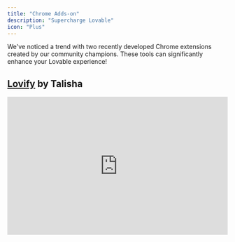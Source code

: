```yaml
---
title: "Chrome Adds-on"
description: "Supercharge Lovable"
icon: "Plus"
---
```


We've noticed a trend with two recently developed Chrome extensions created by our community champions. These tools can significantly enhance your Lovable experience!

## [Lovify](https://lovify.lovable.app/) by Talisha

<iframe width="100%" height="315" src="https://www.youtube.com/embed/DuFgRyqmvDI?si=ut856gOhL5Ylcl4_" title="YouTube video player" frameborder="0" allow="accelerometer; autoplay; clipboard-write; encrypted-media; gyroscope; picture-in-picture; web-share" referrerpolicy="strict-origin-when-cross-origin" allowfullscreen />

[Talisha's Lovify Chrome extension](https://lovify.lovable.app/) is designed to enhance the development workflow by integrating key features that improve debugging, planning, and execution.

* **Import from GitHub**

  : Instantly pull projects into Lovable for seamless development.

* **Spark Prompts**

  : AI-enhanced prompts that provide context-aware suggestions.

* **Project Planning**

  : Auto-generate PRDs, track progress, and streamline workflows.

* **Voice-Controlled Debugging**

  : Simply say, “Hey Lovify, fix this bug…” to get AI-assisted troubleshooting without needing to type.

* **Rubber Duck Debugging**

  : Talk through your problem with a virtual duck to gain clarity and break down complex issues.

* **Cook Mode**

  : Upload reference images and let Lovify continuously compare screenshots, ensuring pixel-perfect UI design.

* **Slash Commands**

  : Speed up your workflow with powerful commands like:

  * /auth → Instant authentication templates

  * /prompt → Access saved prompts

  * /integrations → Add external tools with one click

* **Live Code Analysis**

  : Lovify scans your code in real-time, detecting errors, suggesting fixes, and ensuring best practices.

* **Interactive Documentation Assistance**

  : Add API documentation URLs and have Lovify parse and summarize relevant sections directly in your workspace.

[The full customer story is accessible here](https://lovable.dev/blog/2025-01-31-from-fashion-to-founding-how-talisha-found-a-home-in-lovables-community).

## [Lovable.dev Add-ons](https://chromewebstore.google.com/detail/lovabledev-add-ons/kbacddfmjjdomaadfckjdhclgaghmjpi) by Rezaul![](/lovable-add-ons.jpg)

1. **Voice Input Integration**

   : Real-time voice-to-text transcription, visual feedback while speaking and hands-free prompt building right inside Lovable.

2. **Prompt Library & Prompt Enhancer**

   : Pre-built prompts for frequent tasks (like fixing mobile layout overflow or adding meta tags), Groq AI integration (DeepSeek Llama 70B, Mixtral 8x7B, Gemma2 9B, and LLaMA 3.3 70B), and a “system prompt” approach that structures outputs in a consistent, reliable way.

3. **Project Management**

   : Custom folders to organize multiple Lovable projects, drag-and-drop functionality for rearranging projects and quick navigation when you have 50+ active builds (like me!)

4. **Advanced Chat Search**

   : Efficiently filter and locate specific messages, perfect for teams who rely on Lovable for brainstorming or project discussions.

5. **Smart Color Picker**

   : Grab colors directly off the canvas, save custom palettes and copy color codes in HEX, RGB, HSL—great for designers.

6. **SEO Tools**

   : Quick meta tag generation and validation, easy insertion of meta titles, descriptions, and social previews saving you the hassle of editing them manually in code.